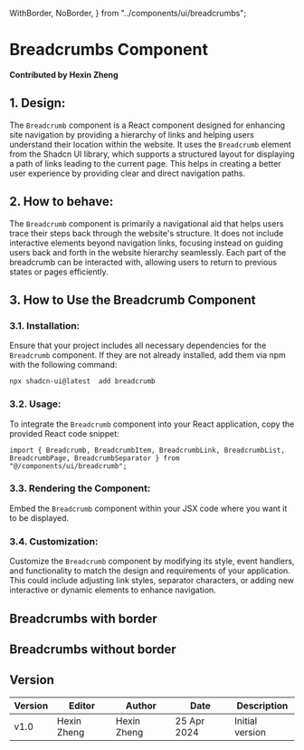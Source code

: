   WithBorder,
  NoBorder,
} from "../components/ui/breadcrumbs";

# Breadcrumbs Component

**Contributed by Hexin Zheng**

## 1. Design:

The `Breadcrumb` component is a React component designed for enhancing site navigation by providing a hierarchy of links and helping users understand their location within the website. It uses the `Breadcrumb` element from the Shadcn UI library, which supports a structured layout for displaying a path of links leading to the current page. This helps in creating a better user experience by providing clear and direct navigation paths.

## 2. How to behave:

The `Breadcrumb` component is primarily a navigational aid that helps users trace their steps back through the website's structure. It does not include interactive elements beyond navigation links, focusing instead on guiding users back and forth in the website hierarchy seamlessly. Each part of the breadcrumb can be interacted with, allowing users to return to previous states or pages efficiently.

## 3. How to Use the Breadcrumb Component

### 3.1. Installation:

Ensure that your project includes all necessary dependencies for the `Breadcrumb` component. If they are not already installed, add them via npm with the following command:
```
npx shadcn-ui@latest  add breadcrumb
```
### 3.2. Usage:

To integrate the `Breadcrumb` component into your React application, copy the provided React code snippet:
```
import { Breadcrumb, BreadcrumbItem, BreadcrumbLink, BreadcrumbList, BreadcrumbPage, BreadcrumbSeparator } from "@/components/ui/breadcrumb";
```
### 3.3. Rendering the Component:

Embed the `Breadcrumb` component within your JSX code where you want it to be displayed.

### 3.4. Customization:

Customize the `Breadcrumb` component by modifying its style, event handlers, and functionality to match the design and requirements of your application. This could include adjusting link styles, separator characters, or adding new interactive or dynamic elements to enhance navigation.
## Breadcrumbs with border

<WithBorder />

## Breadcrumbs without border

<NoBorder />

## Version
| Version | Editor | Author | Date | Description |
| ---- | ---- | ---- | ---- | ---- |
| v1.0 | Hexin Zheng | Hexin Zheng | 25 Apr 2024 | Initial version |